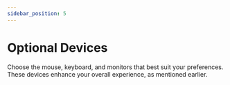 ```yaml
---
sidebar_position: 5
---
```


# Optional Devices

Choose the mouse, keyboard, and monitors that best suit your preferences. These devices enhance your overall experience, as mentioned earlier.

